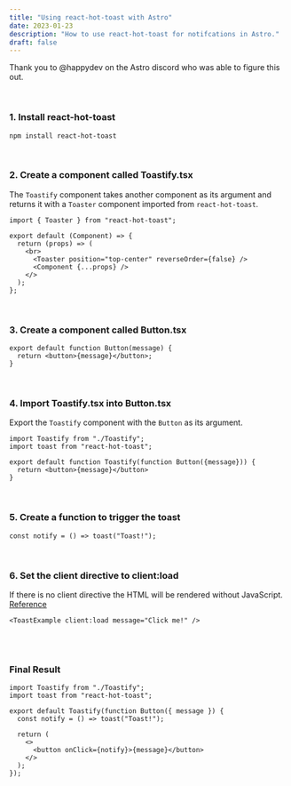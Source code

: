 ```yaml
---
title: "Using react-hot-toast with Astro"
date: 2023-01-23
description: "How to use react-hot-toast for notifcations in Astro."
draft: false
---
```



Thank you to @happydev on the Astro discord who was able to figure this out.

<br />

### 1. Install react-hot-toast

```
npm install react-hot-toast
```

<br />

### 2. Create a component called Toastify.tsx

The `Toastify` component takes another component as its argument and returns it with a `Toaster` component imported from `react-hot-toast`.

```tsx
import { Toaster } from "react-hot-toast";

export default (Component) => {
  return (props) => (
    <br>
      <Toaster position="top-center" reverseOrder={false} />
      <Component {...props} />
    </>
  );
};
```

<br />

### 3. Create a component called Button.tsx

```tsx
export default function Button(message) {
  return <button>{message}</button>;
}
```

<br />

### 4. Import Toastify.tsx into Button.tsx

Export the `Toastify` component with the `Button` as its argument.

```tsx
import Toastify from "./Toastify";
import toast from "react-hot-toast";

export default function Toastify(function Button({message})) {
  return <button>{message}</button>
}
```

<br />

### 5. Create a function to trigger the toast

```tsx
const notify = () => toast("Toast!");
```

<br />

### 6. Set the client directive to client:load

If there is no client directive the HTML will be rendered without JavaScript. [Reference](https://docs.astro.build/en/reference/directives-reference/)

```tsx
<ToastExample client:load message="Click me!" />
```

<br />
<br />

### Final Result

```tsx
import Toastify from "./Toastify";
import toast from "react-hot-toast";

export default Toastify(function Button({ message }) {
  const notify = () => toast("Toast!");

  return (
    <>
      <button onClick={notify}>{message}</button>
    </>
  );
});
```

<br />

<ToastExample client:visible message="Click me!" />
